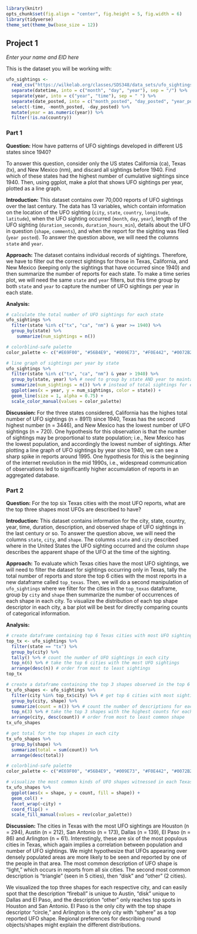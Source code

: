 ```r
library(knitr)
opts_chunk$set(fig.align = "center", fig.height = 5, fig.width = 6)
library(tidyverse)
theme_set(theme_bw(base_size = 12))
```

## Project 1
*Enter your name and EID here*

This is the dataset you will be working with:
```r
ufo_sightings <- 
  read_csv("https://wilkelab.org/classes/SDS348/data_sets/ufo_sightings_clean.csv") %>%
  separate(datetime, into = c("month", "day", "year"), sep = "/") %>%
  separate(year, into = c("year", "time"), sep = " ") %>%
  separate(date_posted, into = c("month_posted", "day_posted", "year_posted"), sep = "/") %>%
  select(-time, -month_posted, -day_posted) %>%
  mutate(year = as.numeric(year)) %>%
  filter(!is.na(country))
```

### **Part 1**

**Question:** How have patterns of UFO sightings developed in different US states since 1940?

To answer this question, consider only the US states California (ca), Texas (tx), and New Mexico (nm), and discard all sightings before 1940. Find which of these states had the highest number of cumulative sightings since 1940. Then, using ggplot, make a plot that shows UFO sightings per year, plotted as a line graph.

**Introduction:** This dataset contains over 70,000 reports of UFO sightings over the last century. The data has 13 variables, which contain information on the location of the UFO sighting (`city`, `state`, `country`, `longitude`, `latitude`), when the UFO sighting occurred (`month`, `day`, `year`), length of the UFO sighting (`duration_seconds`, `duration_hours_min`), details about the UFO in question (`shape`, `comments`), and when the report for the sighting was filed (`year posted`). To answer the question above, we will need the columns `state` and `year`.

**Approach:** The dataset contains individual records of sightings. Therefore, we have to filter out the correct sightings for those in Texas, California, and New Mexico (keeping only the sightings that have occurred since 1940) and then summarize the number of reports for each state. To make a time series plot, we will need the same `state` and `year` filters, but this time group by both `state` and `year` to capture the number of UFO sightings per year in each state.

**Analysis:**
```r

# calculate the total number of UFO sightings for each state
ufo_sightings %>%
  filter(state %in% c("tx", "ca", "nm") & year >= 1940) %>%
  group_by(state) %>%
    summarize(num_sightings = n()) 

```

```r

# colorblind-safe palette
color_palette <- c("#E69F00", "#56B4E9", "#009E73", "#F0E442", "#0072B2", "#D55E00", "#CC79A7", "#999999")

# line graph of sightings per year by state
ufo_sightings %>%
  filter(state %in% c("tx", "ca", "nm") & year > 1940) %>%
  group_by(state, year) %>% # need to group by state AND year to maintain a data point for each year and state
  summarize(num_sightings = n()) %>% # instead of total sightings for each state, now we are calculating total sightings **per year** for each state
  ggplot(aes(x = year, y = num_sightings, color = state)) +
  geom_line(size = 1, alpha = 0.75) +
  scale_color_manual(values = color_palette)

```

**Discussion:** For the three states considered, California has the highes total number of UFO sightings (n = 8911) since 1940, Texas has the second highest number (n = 3446), and New Mexico has the lowest number of UFO sightings (n = 720). One hypothesis for this observation is that the number of sightings may be proportional to state population; i.e., New Mexico has the lowest population, and accordingly the lowest number of sightings. After plotting a line graph of UFO sightings by year since 1940, we can see a sharp spike in reports around 1995. One hypothesis for this is the beginning of the internet revolution in the mid 1990s, i.e., widespread communication of observations led to significantly higher accumulation of reports in an aggregated database.

### **Part 2**

**Question:** For the top six Texas cities with the most UFO reports, what are the top three shapes most UFOs are described to have?

**Introduction:** This dataset contains information for the city, state, country, year, time, duration, description, and observed shape of UFO sightings in the last century or so. To answer the question above, we will need the columns `state`, `city`, and `shape`. The columns `state` and `city` described where in the United States the UFO sighting occurred and the column `shape` describes the apparent shape of the UFO at the time of the sighting.

**Approach:** To evaluate which Texas cities have the most UFO sightings, we will need to filter the dataset for sightings occurring only in Texas, tally the total number of reports and store the top 6 cities with the most reports in a new dataframe called `top_texas`. Then, we will do a second manipulation of `ufo_sightings` where we filter for the cities in the `top_texas` dataframe, group by `city` and `shape` then summarize the number of occurrences of each shape in each city. To visualize the distribution of each top shape descriptor in each city, a bar plot will be best for directly comparing counts of categorical information.

**Analysis:**
```r

# create dataframe containing top 6 Texas cities with most UFO sightings
top_tx <- ufo_sightings %>%
  filter(state == "tx") %>%
  group_by(city) %>%
  tally() %>% # count the number of UFO sightings in each city
  top_n(6) %>% # take the top 6 cities with the most UFO sightings
  arrange(desc(n)) # order from most to least sightings
top_tx

# create a dataframe containing the top 3 shapes observed in the top 6 Texas cities with the most UFO sightings
tx_ufo_shapes <- ufo_sightings %>%
  filter(city %in% top_tx$city) %>% # get top 6 cities with most sightings
  group_by(city, shape) %>%
  summarize(count = n()) %>% # count the number of descriptions for each shape
  top_n(3) %>% # take the top 3 shapes with the highest counts for each city
  arrange(city, desc(count)) # order from most to least common shape
tx_ufo_shapes

# get total for the top shapes in each city
tx_ufo_shapes %>% 
  group_by(shape) %>%
  summarize(total = sum(count)) %>%
  arrange(desc(total))

```

```r

# colorblind-safe palette
color_palette <- c("#E69F00", "#56B4E9", "#009E73", "#F0E442", "#0072B2", "#D55E00", "#CC79A7")

# visualize the most common kinds of UFO shapes witnessed in each Texas city 
tx_ufo_shapes %>%
  ggplot(aes(x = shape, y = count, fill = shape)) +
  geom_col() +
  facet_wrap(~city) +
  coord_flip() +
  scale_fill_manual(values = rev(color_palette))

```

**Discussion:** The cities in Texas with the most UFO sightings are Houston (n = 294), Austin (n = 212), San Antonio (n = 173), Dallas (n = 139), El Paso (n = 86) and Arlington (n = 61). Interestingly, these are six of the most populous cities in Texas, which again implies a correlation between population and number of UFO sightings. We might hypothesize that UFOs appearing over densely populated areas are more likely to be seen and reported by one of the people in that area. The most common description of UFO shape is "light," which occurs in reports from all six cities. The second most common description is "triangle" (seen in 5 cities), then "disk" and "other" (2 cities). 

We visualized the top three shapes for each respective city, and can easily spot that the description "fireball" is unique to Austin, "disk" unique to Dallas and El Paso, and the description "other" only reaches top spots in Houston and San Antonio. El Paso is the only city with the top shape descriptor "circle," and Arlington is the only city with "sphere" as a top reported UFO shape. Regional preferences for describing round objects/shapes might explain the different distributions.
